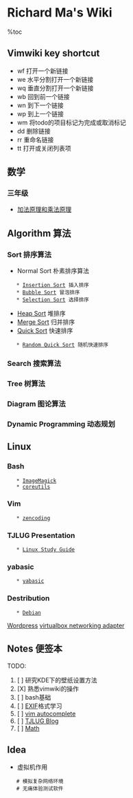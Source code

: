 =Richard Ma's Wiki=
%toc

==Vimwiki key shortcut==
* <Leader>wf 打开一个新链接
* <Leader>we 水平分割打开一个新链接
* <Leader>wq 垂直分割打开一个新链接
* <Leader>wb 回到前一个链接
* <Leader>wn 到下一个链接
* <Leader>wp 到上一个链接
* <Leader>wm 将todo的项目标记为完成或取消标记
* <Leader>dd 删除链接
* <Leader>rr 重命名链接
* <Leader>tt 打开或关闭列表项

==数学==
===三年级===
* [[加法原理和乘法原理]]

==Algorithm 算法==
===Sort 排序算法===
* Normal Sort 朴素排序算法
    * [[Insertion Sort]] 插入排序
    * [[Bubble Sort]] 冒泡排序
    * [[Selection Sort]] 选择排序
* [[Heap Sort]] 堆排序
* [[Merge Sort]] 归并排序
* [[Quick Sort]] 快速排序
    * [[Random Quick Sort]] 随机快速排序
===Search 搜索算法===
===Tree 树算法===
===Diagram 图论算法===
===Dynamic Programming 动态规划===

==Linux==
===Bash===
    * [[ImageMagick]]
    * [[coreutils]]
===Vim===
    * [[zencoding]]
===TJLUG Presentation===
    * [[Linux Study Guide]]
===yabasic===
    * [[yabasic]]
===Destribution===
    * [[Debian]]

[[Wordpress]]
[[virtualbox networking adapter]]

==Notes 便签本==
TODO:
# [ ] 研究KDE下的壁纸设置方法
# [X] 熟悉vimwiki的操作
# [ ] bash基础
# [ ] [[EXIF]]格式学习
# [ ] [[vim autocomplete]]
# [ ] [[TJLUG Blog]]
# [ ] [[Math]]

==Idea==
* 虚拟机作用
    # 模拟复杂网络环境
    # 无痛体验测试软件
